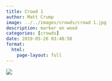 ```yaml
---
title: Crowd 1
author: Matt Crump
image: ../../images/crowds/crowd 1.jpg
description: marker on wood
categories: [crowds]
date: 2019-05-26 03:48:58
format:
  html:
    page-layout: full
---
```


![](../../images/crowds/crowd 1.jpg)

